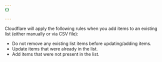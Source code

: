 ```yaml
---
{}

---
```


Cloudflare will apply the following rules when you add items to an existing list (either manually or via CSV file):

* Do not remove any existing list items before updating/adding items.
* Update items that were already in the list.
* Add items that were not present in the list.
